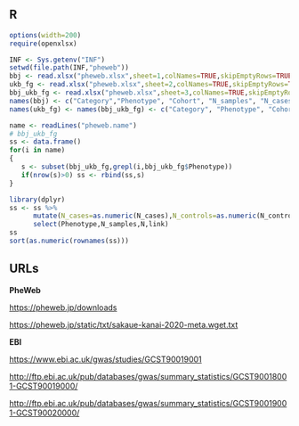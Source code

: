 ## R

```r
options(width=200)
require(openxlsx)

INF <- Sys.getenv("INF")
setwd(file.path(INF,"pheweb"))
bbj <- read.xlsx("pheweb.xlsx",sheet=1,colNames=TRUE,skipEmptyRows=TRUE)
ukb_fg <- read.xlsx("pheweb.xlsx",sheet=2,colNames=TRUE,skipEmptyRows=TRUE)
bbj_ukb_fg <- read.xlsx("pheweb.xlsx",sheet=3,colNames=TRUE,skipEmptyRows=TRUE)
names(bbj) <- c("Category","Phenotype", "Cohort", "N_samples", "N_cases", "N_controls", "link")
names(ukb_fg) <- names(bbj_ukb_fg) <- c("Category", "Phenotype", "Cohort", "UKB.phecode", "FG.endpoint", "N_samples", "N_cases", "N_controls", "link")

name <- readLines("pheweb.name")
# bbj_ukb_fg
ss <- data.frame()
for(i in name)
{ 
   s <- subset(bbj_ukb_fg,grepl(i,bbj_ukb_fg$Phenotype))
   if(nrow(s)>0) ss <- rbind(ss,s)
}

library(dplyr)
ss <- ss %>%
      mutate(N_cases=as.numeric(N_cases),N_controls=as.numeric(N_controls),N=2/(1/N_cases+1/N_controls)) %>%
      select(Phenotype,N_samples,N,link)
ss
sort(as.numeric(rownames(ss)))
```

## URLs

**PheWeb**

[https://pheweb.jp/downloads](https://pheweb.jp/downloads)

[https://pheweb.jp/static/txt/sakaue-kanai-2020-meta.wget.txt](https://pheweb.jp/static/txt/sakaue-kanai-2020-meta.wget.txt)

**EBI**

[https://www.ebi.ac.uk/gwas/studies/GCST90019001](https://www.ebi.ac.uk/gwas/studies/GCST90019001)

[http://ftp.ebi.ac.uk/pub/databases/gwas/summary_statistics/GCST90018001-GCST90019000/](http://ftp.ebi.ac.uk/pub/databases/gwas/summary_statistics/GCST90018001-GCST90019000/)

[http://ftp.ebi.ac.uk/pub/databases/gwas/summary_statistics/GCST90019001-GCST90020000/](http://ftp.ebi.ac.uk/pub/databases/gwas/summary_statistics/GCST90019001-GCST90020000/)
